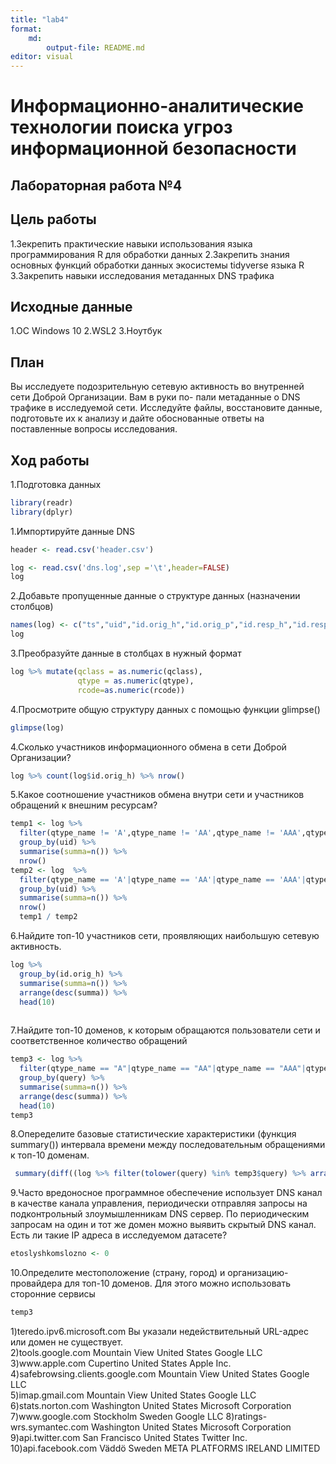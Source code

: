 ```yaml
---
title: "lab4"
format: 
    md:
        output-file: README.md
editor: visual
---
```

# Информационно-аналитические технологии поиска угроз информационной безопасности 

## Лабораторная работа №4

## Цель работы

1.Зекрепить практические навыки использования языка программирования R для обработки данных
2.Закрепить знания основных функций обработки данных экосистемы tidyverse языка R
3.Закрепить навыки исследования метаданных DNS трафика

## Исходные данные

1.ОС Windows 10
2.WSL2 
3.Ноутбук 

## План

Вы исследуете подозрительную сетевую активность во внутренней сети Доброй Организации. Вам в руки по-
пали метаданные о DNS трафике в исследуемой сети. Исследуйте файлы, восстановите данные, подготовьте
их к анализу и дайте обоснованные ответы на поставленные вопросы исследования.

## Ход работы
1.Подготовка данных
```r
library(readr)
library(dplyr)

```

1.Импортируйте данные DNS
```r
header <- read.csv('header.csv')
```
```r
log <- read.csv('dns.log',sep ='\t',header=FALSE)
log
```
2.Добавьте пропущенные данные о структуре данных (назначении столбцов)
```r
names(log) <- c("ts","uid","id.orig_h","id.orig_p","id.resp_h","id.resp_p","proto","trans_id","query","qclass","qclass_name","qtype","qtype_name","rcode","rcode_name","AA","TC", "RD","RA","Z","answers","TTLs","rejected")
log
```

3.Преобразуйте данные в столбцах в нужный формат
```r
log %>% mutate(qclass = as.numeric(qclass),
               qtype = as.numeric(qtype),
               rcode=as.numeric(rcode))
```
4.Просмотрите общую структуру данных с помощью функции glimpse()
```r
glimpse(log)
```
4.Сколько участников информационного обмена в сети Доброй Организации?
```r
log %>% count(log$id.orig_h) %>% nrow()
```
5.Какое соотношение участников обмена внутри сети и участников обращений к внешним ресурсам?
```r
temp1 <- log %>%
  filter(qtype_name != 'A',qtype_name != 'AA',qtype_name != 'AAA',qtype_name != 'AAAA') %>%
  group_by(uid) %>%
  summarise(summa=n()) %>%
  nrow()
temp2 <- log  %>%
  filter(qtype_name == 'A'|qtype_name == 'AA'|qtype_name == 'AAA'|qtype_name == 'AAAA') %>%
  group_by(uid) %>%
  summarise(summa=n()) %>%
  nrow()
  temp1 / temp2
```

6.Найдите топ-10 участников сети, проявляющих наибольшую сетевую активность.
```r
log %>%
  group_by(id.orig_h) %>%
  summarise(summa=n()) %>%
  arrange(desc(summa)) %>% 
  head(10)
  
```

7.Найдите топ-10 доменов, к которым обращаются пользователи сети и соответственное количество обращений
```r
temp3 <- log %>%
  filter(qtype_name == "A"|qtype_name == "AA"|qtype_name == "AAA"|qtype_name == "AAAA") %>%
  group_by(query) %>%
  summarise(summa=n()) %>%
  arrange(desc(summa)) %>% 
  head(10)
temp3
```

8.Опеределите базовые статистические характеристики (функция summary()) интервала времени между последовательным обращениями к топ-10 доменам.
```r
 summary(diff((log %>% filter(tolower(query) %in% temp3$query) %>% arrange(ts))$ts))

```

9.Часто вредоносное программное обеспечение использует DNS канал в качестве канала управления, периодически отправляя запросы на подконтрольный злоумышленникам DNS сервер. По периодическим запросам на один и тот же домен можно выявить скрытый DNS канал. Есть ли такие IP адреса в исследуемом датасете?
```r
etoslyshkomslozno <- 0
```
10.Определите местоположение (страну, город) и организацию-провайдера для топ-10 доменов. Для этого можно использовать сторонние сервисы
```r
temp3
```
1)teredo.ipv6.microsoft.com	Вы указали недействительный URL-адрес или домен не существует.		
2)tools.google.com Mountain View United States Google LLC
3)www.apple.com		Cupertino United States	Apple Inc.
4)safebrowsing.clients.google.com	Mountain View United States Google LLC		
5)imap.gmail.com Mountain View	United States	Google LLC
6)stats.norton.com Washington United States Microsoft Corporation				
7)www.google.com Stockholm Sweden Google LLC
8)ratings-wrs.symantec.com Washington United States Microsoft Corporation
9)api.twitter.com	San Francisco United States Twitter Inc.		
10)api.facebook.com Väddö Sweden META PLATFORMS IRELAND LIMITED
